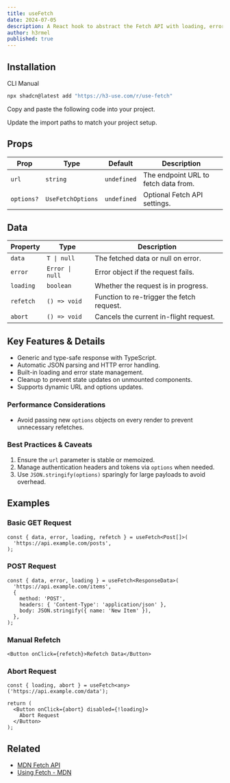 ```yaml
---
title: useFetch
date: 2024-07-05
description: A React hook to abstract the Fetch API with loading, error, and data state management
author: h3rmel
published: true
---
```


<HookPreview name="use-fetch-demo" />

## Installation

<Tabs defaultValue="cli">

<TabsList>
  <TabsTrigger value="cli">CLI</TabsTrigger>
  <TabsTrigger value="manual">Manual</TabsTrigger>
</TabsList>
<TabsContent value="cli">

```bash
npx shadcn@latest add "https://h3-use.com/r/use-fetch"
```

</TabsContent>
<TabsContent value="manual">

<Steps>

<Step>Copy and paste the following code into your project.</Step>

<HookSource name="use-fetch" />

<Step>Update the import paths to match your project setup.</Step>

</Steps>

</TabsContent>

</Tabs>

## Props

| Prop       | Type              | Default     | Description                          |
| ---------- | ----------------- | ----------- | ------------------------------------ |
| `url`      | `string`          | `undefined` | The endpoint URL to fetch data from. |
| `options?` | `UseFetchOptions` | `undefined` | Optional Fetch API settings.         |

## Data

| Property  | Type            | Description                               |
| --------- | --------------- | ----------------------------------------- |
| `data`    | `T \| null`     | The fetched data or null on error.        |
| `error`   | `Error \| null` | Error object if the request fails.        |
| `loading` | `boolean`       | Whether the request is in progress.       |
| `refetch` | `() => void`    | Function to re-trigger the fetch request. |
| `abort`   | `() => void`    | Cancels the current in-flight request.    |

## Key Features & Details

- Generic and type-safe response with TypeScript.
- Automatic JSON parsing and HTTP error handling.
- Built-in loading and error state management.
- Cleanup to prevent state updates on unmounted components.
- Supports dynamic URL and options updates.

### Performance Considerations

- Avoid passing new `options` objects on every render to prevent unnecessary refetches.

### Best Practices & Caveats

1. Ensure the `url` parameter is stable or memoized.
2. Manage authentication headers and tokens via `options` when needed.
3. Use `JSON.stringify(options)` sparingly for large payloads to avoid overhead.

## Examples

### Basic GET Request

```tsx
const { data, error, loading, refetch } = useFetch<Post[]>(
  'https://api.example.com/posts',
);
```

### POST Request

```tsx
const { data, error, loading } = useFetch<ResponseData>(
  'https://api.example.com/items',
  {
    method: 'POST',
    headers: { 'Content-Type': 'application/json' },
    body: JSON.stringify({ name: 'New Item' }),
  },
);
```

### Manual Refetch

```tsx
<Button onClick={refetch}>Refetch Data</Button>
```

### Abort Request

```tsx
const { loading, abort } = useFetch<any>('https://api.example.com/data');

return (
  <Button onClick={abort} disabled={!loading}>
    Abort Request
  </Button>
);
```

## Related

- [MDN Fetch API](https://developer.mozilla.org/en-US/docs/Web/API/Fetch_API)
- [Using Fetch - MDN](https://developer.mozilla.org/en-US/docs/Web/API/Fetch_API/Using_Fetch)
